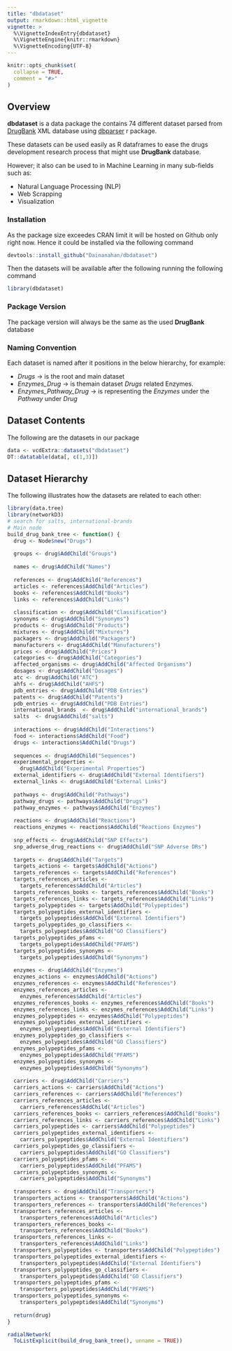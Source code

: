```yaml
---
title: "dbdataset"
output: rmarkdown::html_vignette
vignette: >
  %\VignetteIndexEntry{dbdataset}
  %\VignetteEngine{knitr::rmarkdown}
  %\VignetteEncoding{UTF-8}
---
```


```r
knitr::opts_chunk$set(
  collapse = TRUE,
  comment = "#>"
)
```

## Overview
**dbdataset** is a data package the contains 74 different dataset parsed from [DrugBank](https://www.drugbank.ca) XML database using [dbparser](https://dainanahan.github.io/dbparser/) r package.

These datasets can be used easily as R dataframes to ease the drugs development research  process that might use **DrugBank** database.

However; it also can be used to in Machine Learning in many sub-fields such as:

- Natural Language Processing (NLP)
- Web Scrapping
- Visualization

### Installation
As the package size exceedes CRAN limit it will be hosted on Github only right now. Hence it could be installed via the following command

```r
devtools::install_github("Dainanahan/dbdataset")
```

Then the datasets will be available after the following running the following command
```r
library(dbdataset)
```

### Package Version
The package version will always be the same as the used **DrugBank** database

### Naming Convention
Each dataset is named after it positions in the below hierarchy, for example:

- *Drugs* -> is the root and main dataset
- *Enzymes_Drug* -> is themain dataset *Drugs* related Enzymes.
- *Enzymes_Pathway_Drug* -> is representing the *Enzymes* under the *Pathway* under *Drug*

## Dataset Contents
The following are the datasets in our package
```r
data <- vcdExtra::datasets("dbdataset")
DT::datatable(data[, c(1,3)])
```


## Dataset Hierarchy
The following illustrates how the datasets are related to each other:

```r
library(data.tree)
library(networkD3)
# search for salts, international-brands
# Main node
build_drug_bank_tree <- function() {
  drug <- Node$new("Drugs")
  
  groups <- drug$AddChild("Groups")
  
  names <- drug$AddChild("Names")
  
  references <- drug$AddChild("References")
  articles <- references$AddChild("Articles")
  books <- references$AddChild("Books")
  links <- references$AddChild("Links")
  
  classification <- drug$AddChild("Classification")
  synonyms <- drug$AddChild("Synonyms")
  products <- drug$AddChild("Products")
  mixtures <- drug$AddChild("Mixtures")
  packagers <- drug$AddChild("Packagers")
  manufacturers <- drug$AddChild("Manufacturers")
  prices <- drug$AddChild("Prices")
  categories <- drug$AddChild("Categories")
  affected_organisms <- drug$AddChild("Affected Organisms")
  dosages <- drug$AddChild("Dosages")
  atc <- drug$AddChild("ATC")
  ahfs <- drug$AddChild("AHFS")
  pdb_entries <- drug$AddChild("PDB Entries")
  patents <- drug$AddChild("Patents")
  pdb_entries <- drug$AddChild("PDB Entries")
  international_brands  <- drug$AddChild("international_brands")
  salts  <- drug$AddChild("salts")
  
  interactions <- drug$AddChild("Interactions")
  food <- interactions$AddChild("Food")
  drugs <- interactions$AddChild("Drugs")
  
  sequences <- drug$AddChild("Sequences")
  experimental_properties <-
    drug$AddChild("Experimental Properties")
  external_identifiers <- drug$AddChild("External Identifiers")
  external_links <- drug$AddChild("External Links")
  
  pathways <- drug$AddChild("Pathways")
  pathway_drugs <- pathways$AddChild("Drugs")
  pathway_enzymes <- pathways$AddChild("Enzymes")
  
  reactions <- drug$AddChild("Reactions")
  reactions_enzymes <- reactions$AddChild("Reactions Enzymes")
  
  snp_effects <- drug$AddChild("SNP Effects")
  snp_adverse_drug_reactions <- drug$AddChild("SNP Adverse DRs")
  
  targets <- drug$AddChild("Targets")
  targets_actions <- targets$AddChild("Actions")
  targets_references <- targets$AddChild("References")
  targets_references_articles <-
    targets_references$AddChild("Articles")
  targets_references_books <- targets_references$AddChild("Books")
  targets_references_links <- targets_references$AddChild("Links")
  targets_polypeptides <- targets$AddChild("Polypeptides")
  targets_polypeptides_external_identifiers <-
    targets_polypeptides$AddChild("External Identifiers")
  targets_polypeptides_go_classifiers <-
    targets_polypeptides$AddChild("GO Classifiers")
  targets_polypeptides_pfams <-
    targets_polypeptides$AddChild("PFAMS")
  targets_polypeptides_synonyms <-
    targets_polypeptides$AddChild("Synonyms")
  
  enzymes <- drug$AddChild("Enzymes")
  enzymes_actions <- enzymes$AddChild("Actions")
  enzymes_references <- enzymes$AddChild("References")
  enzymes_references_articles <-
    enzymes_references$AddChild("Articles")
  enzymes_references_books <- enzymes_references$AddChild("Books")
  enzymes_references_links <- enzymes_references$AddChild("Links")
  enzymes_polypeptides <- enzymes$AddChild("Polypeptides")
  enzymes_polypeptides_external_identifiers <-
    enzymes_polypeptides$AddChild("External Identifiers")
  enzymes_polypeptides_go_classifiers <-
    enzymes_polypeptides$AddChild("GO Classifiers")
  enzymes_polypeptides_pfams <-
    enzymes_polypeptides$AddChild("PFAMS")
  enzymes_polypeptides_synonyms <-
    enzymes_polypeptides$AddChild("Synonyms")
  
  carriers <- drug$AddChild("Carriers")
  carriers_actions <- carriers$AddChild("Actions")
  carriers_references <- carriers$AddChild("References")
  carriers_references_articles <-
    carriers_references$AddChild("Articles")
  carriers_references_books <- carriers_references$AddChild("Books")
  carriers_references_links <- carriers_references$AddChild("Links")
  carriers_polypeptides <- carriers$AddChild("Polypeptides")
  carriers_polypeptides_external_identifiers <-
    carriers_polypeptides$AddChild("External Identifiers")
  carriers_polypeptides_go_classifiers <-
    carriers_polypeptides$AddChild("GO Classifiers")
  carriers_polypeptides_pfams <-
    carriers_polypeptides$AddChild("PFAMS")
  carriers_polypeptides_synonyms <-
    carriers_polypeptides$AddChild("Synonyms")
  
  transporters <- drug$AddChild("Transporters")
  transporters_actions <- transporters$AddChild("Actions")
  transporters_references <- transporters$AddChild("References")
  transporters_references_articles <-
    transporters_references$AddChild("Articles")
  transporters_references_books <-
    transporters_references$AddChild("Books")
  transporters_references_links <-
    transporters_references$AddChild("Links")
  transporters_polypeptides <- transporters$AddChild("Polypeptides")
  transporters_polypeptides_external_identifiers <-
    transporters_polypeptides$AddChild("External Identifiers")
  transporters_polypeptides_go_classifiers <-
    transporters_polypeptides$AddChild("GO Classifiers")
  transporters_polypeptides_pfams <-
    transporters_polypeptides$AddChild("PFAMS")
  transporters_polypeptides_synonyms <-
    transporters_polypeptides$AddChild("Synonyms")
  
  return(drug)
}

radialNetwork(
  ToListExplicit(build_drug_bank_tree(), unname = TRUE))
```



